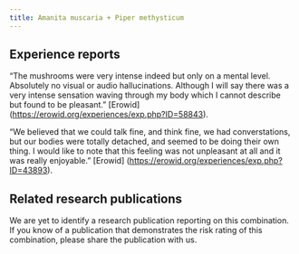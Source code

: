 ---
title: Amanita muscaria + Piper methysticum
---
## Experience reports

“The mushrooms were very intense indeed but only on a mental level. Absolutely no visual or audio hallucinations. Although I will say there was a very intense sensation waving through my body which I cannot describe but found to be pleasant.” [Erowid] (https://erowid.org/experiences/exp.php?ID=58843).

“We believed that we could talk fine, and think fine, we had converstations, but our bodies were totally detached, and seemed to be doing their own thing. I would like to note that this feeling was not unpleasant at all and it was really enjoyable.” [Erowid] (https://erowid.org/experiences/exp.php?ID=43893).

## Related research publications

We are yet to identify a research publication reporting on this combination. If you know of a publication that demonstrates the risk rating of this combination, please share the publication with us.


